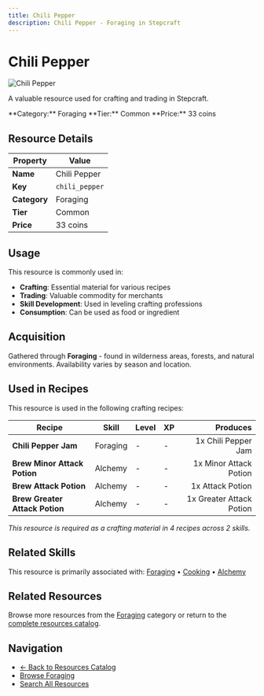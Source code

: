 ```yaml
---
title: Chili Pepper
description: Chili Pepper - Foraging in Stepcraft
---
```


# Chili Pepper

<div className="flex items-start gap-6 mb-8">
  <div className="flex-shrink-0">
    <img src="/assets/resources/foraging/chili.png" alt="Chili Pepper" className="w-24 h-24 border rounded-lg" />
  </div>
  <div className="flex-1">
    <div className="space-y-2">
      <p className="text-lg text-muted-foreground">A valuable resource used for crafting and trading in Stepcraft.</p>
      <div className="flex flex-wrap gap-4 text-sm">
        <span className="px-2 py-1 bg-blue-100 dark:bg-blue-900 rounded-md">
          **Category:** Foraging
        </span>
        <span className="px-2 py-1 bg-gray-100 dark:bg-gray-900 rounded-md">
          **Tier:** Common
        </span>
        <span className="px-2 py-1 bg-green-100 dark:bg-green-900 rounded-md">
          **Price:** 33 coins
        </span>
      </div>
    </div>
  </div>
</div>

## Resource Details

| Property | Value |
|----------|-------|
| **Name** | Chili Pepper |
| **Key** | `chili_pepper` |
| **Category** | Foraging |
| **Tier** | Common |
| **Price** | 33 coins |


## Usage

This resource is commonly used in:

- **Crafting**: Essential material for various recipes
- **Trading**: Valuable commodity for merchants
- **Skill Development**: Used in leveling crafting professions
- **Consumption**: Can be used as food or ingredient

## Acquisition

Gathered through **Foraging** - found in wilderness areas, forests, and natural environments. Availability varies by season and location.


## Used in Recipes

This resource is used in the following crafting recipes:

| Recipe | Skill | Level | XP | Produces |
|--------|-------|-------|----|---------:|
| **Chili Pepper Jam** | Foraging | - | - | 1x Chili Pepper Jam |
| **Brew Minor Attack Potion** | Alchemy | - | - | 1x Minor Attack Potion |
| **Brew Attack Potion** | Alchemy | - | - | 1x Attack Potion |
| **Brew Greater Attack Potion** | Alchemy | - | - | 1x Greater Attack Potion |

*This resource is required as a crafting material in 4 recipes across 2 skills.*


## Related Skills

This resource is primarily associated with: [Foraging](/docs/skills/individual/foraging) • [Cooking](/docs/skills/individual/cooking) • [Alchemy](/docs/skills/individual/alchemy)

## Related Resources

Browse more resources from the [Foraging](/docs/resources#foraging) category or return to the [complete resources catalog](/docs/resources).

## Navigation

- [← Back to Resources Catalog](/docs/resources)
- [Browse Foraging](/docs/resources#foraging)
- [Search All Resources](/search)
